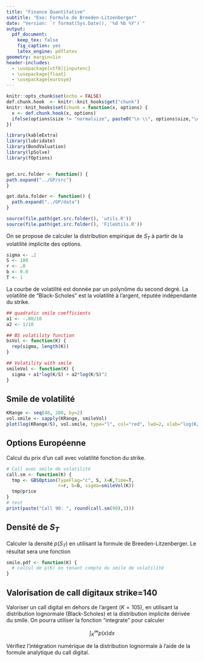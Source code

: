 ```yaml
---
title: "Finance Quantitative"
subtitle: "Exo: Formule de Breeden-Litzenberger"
date: "Version: `r format(Sys.Date(), '%d %b %Y')`"
output:
  pdf_document:
    keep_tex: false
    fig_caption: yes
    latex_engine: pdflatex
geometry: margin=1in
header-includes:
  - \usepackage[utf8]{inputenc}
  - \usepackage{float}
  - \usepackage{eurosym}
---
```


```r
knitr::opts_chunk$set(echo = FALSE)
def.chunk.hook  <- knitr::knit_hooks$get("chunk")
knitr::knit_hooks$set(chunk = function(x, options) {
  x <- def.chunk.hook(x, options)
  ifelse(options$size != "normalsize", paste0("\n \\", options$size,"\n\n", x, "\n\n \\normalsize"), x)
})
```

```r
library(kableExtra)
library(lubridate)
library(BondValuation)
library(lpSolve)
library(fOptions)


get.src.folder <- function() {
path.expand("../GP/src")
}

get.data.folder <- function() {
  path.expand("../GP/data")
}

source(file.path(get.src.folder(), 'utils.R'))
source(file.path(get.src.folder(), 'FileUtils.R'))
```

On se propose de calculer la distribution empirique de $S_T$ à partir de la volatilité implicite des options.

```r
sigma <- .2
S <- 100
r <- .0
b <- 0.0
T <- 1
```

La courbe de volatilité est donnée par un polynôme du second degré. La volatilité de "Black-Scholes" est la volatilité à l'argent, réputée indépendante du strike.

```r
## quadratic smile coefficients
a1 <- -.80/10
a2 <- 1/10

## BS volatility function
bsVol <- function(K) {
  rep(sigma, length(K))
}

## Volatility with smile
smileVol <- function(K) {
  sigma + a1*log(K/S) + a2*log(K/S)^2
}
```

## Smile de volatilité

```r
KRange <- seq(40, 200, by=2)
vol.smile <- sapply(KRange, smileVol)
plot(log(KRange/S), vol.smile, type="l", col="red", lwd=2, xlab="log(K/S)")
```

## Options Européenne

Calcul du prix d'un call avec volatilité fonction du strike.

```r
# Call avec smile de volatilité
call.sm <- function(K) {
  tmp <- GBSOption(TypeFlag="c", S, X=K,Time=T,
                   r=r, b=b, sigma=smileVol(K))
  tmp@price
}
# test
print(paste("Call 90: ", round(call.sm(90),3)))
```

## Densité de $S_T$

Calculer la densité $p(S_T)$ en utilisant la formule de Breeden-Litzenberger.
Le résultat sera une fonction 

```r
smile.pdf <- function(K) {
  # calcul de p(K) en tenant compte du smile de volatilité
} 
```

## Valorisation de call digitaux strike=140

Valoriser un call digital en dehors de l'argent ($K=105$), en utilisant la distribution lognormale (Black-Scholes) et la distribution implicite dérivée du smile.
On pourra utiliser la fonction "integrate" pour calculer

$$
\int_K^\infty p(x) dx
$$


Vérifiez l'intégration numérique de la distribution lognormale à l'aide de la formule analytique du call digital.
